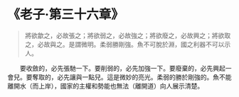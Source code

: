 # 《老子·第三十六章》

> 將欲歙之，必故張之；將欲弱之，必故強之；將欲廢之，必故興之；將欲取之，必故與之。是謂微明。柔弱勝剛強。魚不可脫於淵，國之利器不可以示人。

&emsp;&emsp;要收斂的，必先張馳一下。要削弱的，必先加強一下。要廢棄的，必先興起一會兒。要奪取的，必先讓與一點兒。這是微妙的亮光。柔弱的勝於剛強的。魚不能離開水（而上岸），國家的主權和勢能也無法（離開道）向人展示清楚。
